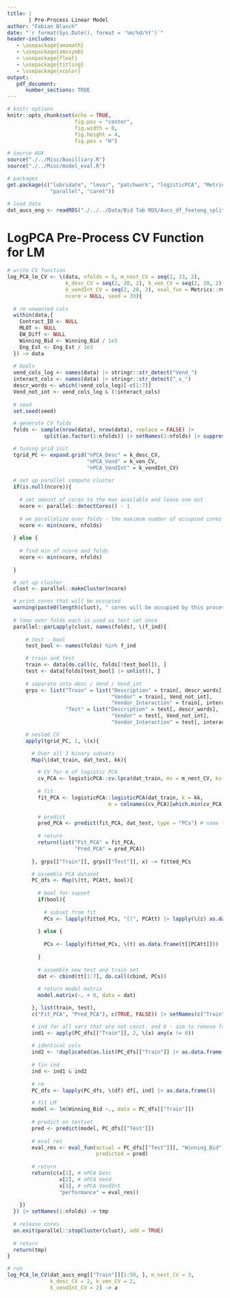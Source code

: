 ```yaml
---
title: |
       | Pre-Process Linear Model
author: "Fabian Blasch"
date: "`r format(Sys.Date(), format = '%m/%d/%Y')`"
header-includes:
   - \usepackage{amsmath}
   - \usepackage{amssymb}
   - \usepackage{float}
   - \usepackage{titling}
   - \usepackage{xcolor}
output: 
   pdf_document:
      number_sections: TRUE
---
```


```r
# knitr options
knitr::opts_chunk$set(echo = TRUE,
                      fig.pos = "center",
                      fig.width = 8,
                      fig.height = 4,
                      fig.pos = "H")

# source AUX
source("./../Misc/Auxilliary.R")
source("./../Misc/model_eval.R")

# packages
get.package(c("lubridate", "lmvar", "patchwork", "logisticPCA", "Metrics",
              "parallel", "caret"))

# load data
dat_aucs_eng <- readRDS("./../../Data/Bid Tab RDS/Aucs_df_feateng_split.RDS")
```

# LogPCA Pre-Process CV Function for LM

```r
# write CV function
log_PCA_lm_CV <- \(data, nfolds = 5, m_nest_CV = seq(1, 13, 2), 
                   k_desc_CV = seq(2, 20, 2), k_ven_CV = seq(2, 20, 2), 
                   k_vendInt_CV = seq(2, 20, 2), eval_fun = Metrics::rmse, 
                   ncore = NULL, seed = 33){
  
  # rm unwanted cols
  within(data,{
    Contract_ID <- NULL
    MLOT <- NULL
    EW_Diff <- NULL
    Winning_Bid <- Winning_Bid / 1e3
    Eng_Est <- Eng_Est / 1e3
  }) -> data
  
  # bools
  vend_cols_log <- names(data) |> stringr::str_detect("Vend_") 
  interact_cols <- names(data) |> stringr::str_detect("_x_")
  descr_words <- which(!vend_cols_log)[-c(1:7)]
  Vend_not_int <- vend_cols_log & (!interact_cols)
  
  # seed
  set.seed(seed)

  # generate CV folds
  folds <- sample(nrow(data), nrow(data), replace = FALSE) |> 
            split(as.factor(1:nfolds)) |> setNames(1:nfolds) |> suppressWarnings()

  # tuning grid init
  tgrid_PC <- expand.grid("nPCA_Desc" = k_desc_CV,
                          "nPCA_Vend" = k_ven_CV,
                          "nPCA_VendInt" = k_vendInt_CV)
  
  # set up parallel compute cluster
  if(is.null(ncore)){
    
    # set amount of cores to the max available and leave one out
    ncore <- parallel::detectCores() - 1
    
    # we parallelize over folds - the maximum number of occupied cores should thus be
    ncore <- min(ncore, nfolds)
    
  } else {
    
    # find min of ncore and folds
    ncore <- min(ncore, nfolds)
    
  }

  # set up cluster
  clust <- parallel::makeCluster(ncore)

  # print cores that will be occupied
  warning(paste0(length(clust), " cores will be occupied by this process!"))
  
  # loop over folds each is used as test set once
  parallel::parLapply(clust, names(folds), \(f_ind){
    
      # test - bool 
      test_bool <- names(folds) %in% f_ind

      # train and test
      train <- data[do.call(c, folds[!test_bool]), ]
      test <- data[folds[test_bool] |> unlist(), ]
      
      # separate into desc / Vend / Vend_int
      grps <- list("Train" = list("Description" = train[, descr_words], 
                                  "Vendor" = train[, Vend_not_int],
                                  "Vendor_Interaction" = train[, interact_cols]),
                   "Test" = list("Description" = test[, descr_words], 
                                  "Vendor" = test[, Vend_not_int],
                                  "Vendor_Interaction" = test[, interact_cols]))

      # nested CV
      apply(tgrid_PC, 1, \(x){

        # Over all 3 binary subsets
        Map(\(dat_train, dat_test, kk){

          # CV for m of logistic PCA
          cv_PCA <- logisticPCA::cv.lpca(dat_train, ms = m_nest_CV, ks = kk)
        
          # fit
          fit_PCA <- logisticPCA::logisticPCA(dat_train, k = kk, 
                                 m = colnames(cv_PCA)[which.min(cv_PCA)] |> as.numeric())
            
          # predict 
          pred_PCA <- predict(fit_PCA, dat_test, type = "PCs") # name this (variable importance)
          
          # return
          return(list("Fit_PCA" = fit_PCA,
                      "Pred_PCA" = pred_PCA))
          
        }, grps[["Train"]], grps[["Test"]], x) -> fitted_PCs

        # assemble PCA dataset
        PC_dfs <- Map(\(tt, PCAtt, bool){
    
          # bool for supset
          if(bool){
            
            # subset from fit
            PCs <- lapply(fitted_PCs, "[[", PCAtt) |> lapply(\(z) as.data.frame(z[["PCs"]])) 
              
          } else {
            
            PCs <- lapply(fitted_PCs, \(t) as.data.frame(t[[PCAtt]]))
            
          }
    
          # assemble new test and train set
          dat <- cbind(tt[1:7], do.call(cbind, PCs))
          
          # return model matrix
          model.matrix(~. + 0, data = dat)

        }, list(train, test), 
        c("Fit_PCA", "Pred_PCA"), c(TRUE, FALSE)) |> setNames(c("Train", "Test"))

        # ind for all vars that are not const. and 0 - aim to remove factors not available in the current fold
        ind1 <- apply(PC_dfs[["Train"]], 2, \(x) any(x != 0))
        
        # identical cols
        ind2 <- !duplicated(as.list(PC_dfs[["Train"]] |> as.data.frame()))
        
        # fin ind
        ind <- ind1 & ind2
        
        # rm
        PC_dfs <- lapply(PC_dfs, \(df) df[, ind] |> as.data.frame())

        # fit LM
        model <- lm(Winning_Bid ~., data = PC_dfs[["Train"]])
        
        # predict on testset
        pred <- predict(model, PC_dfs[["Test"]])
        
        # eval res
        eval_res <- eval_fun(actual = PC_dfs[["Test"]][, "Winning_Bid"], 
                             predicted = pred)
        
        # return
        return(c(x[1], # nPCA Desc
                 x[2], # nPCA Vend
                 x[3], # nPCA VendInt
                 "performance" = eval_res))
        
    }) 
  }) |> setNames(1:nfolds) -> tmp
  
  # release cores 
  on.exit(parallel::stopCluster(clust), add = TRUE)
  
  # return
  return(tmp)
}
```

```r
# run
log_PCA_lm_CV(dat_aucs_eng[["Train"]][1:50, ], m_nest_CV = 3, 
              k_desc_CV = 2, k_ven_CV = 2, 
              k_vendInt_CV = 2) -> a

```




